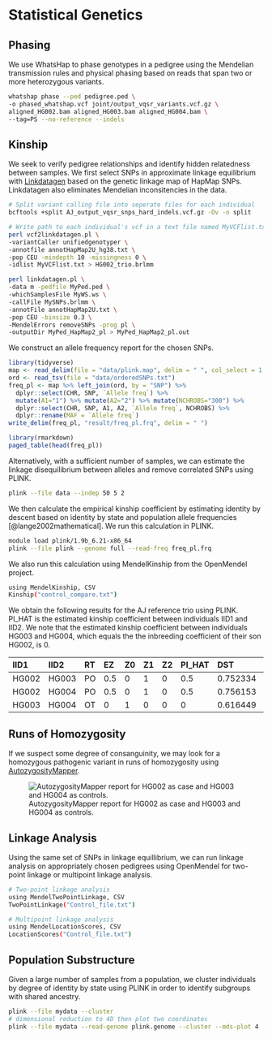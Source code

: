 # Statistical Genetics

## Phasing

We use WhatsHap to phase genotypes in a pedigree using the Mendelian transmission rules and physical phasing based on reads that span two or more heterozygous variants.

```bash
whatshap phase --ped pedigree.ped \
-o phased_whatshap.vcf joint/output_vqsr_variants.vcf.gz \
aligned_HG002.bam aligned_HG003.bam aligned_HG004.bam \
--tag=PS --no-reference --indels
```

## Kinship

We seek to verify pedigree relationships and identify hidden relatedness between samples. We first select SNPs in approximate linkage equilibrium with [Linkdatagen](https://bioinf.wehi.edu.au/software/linkdatagen/) based on the genetic linkage map of HapMap SNPs. Linkdatagen also eliminates Mendelian inconsitencies in the data.

```bash
# Split variant calling file into seperate files for each individual
bcftools +split AJ_output_vqsr_snps_hard_indels.vcf.gz -Ov -o split

# Write path to each individual's vcf in a text file named MyVCFlist.txt
perl vcf2linkdatagen.pl \
-variantCaller unifiedgenotyper \
-annotfile annotHapMap2U_hg38.txt \
-pop CEU -mindepth 10 -missingness 0 \
-idlist MyVCFlist.txt > HG002_trio.brlmm

perl linkdatagen.pl \
-data m -pedfile MyPed.ped \
-whichSamplesFile MyWS.ws \
-callFile MySNPs.brlmm \
-annotFile annotHapMap2U.txt \
-pop CEU -binsize 0.3 \
-MendelErrors removeSNPs -prog pl \
-outputDir MyPed_HapMap2_pl > MyPed_HapMap2_pl.out
```

We construct an allele frequency report for the chosen SNPs.

```r
library(tidyverse)
map <- read_delim(file = "data/plink.map", delim = " ", col_select = 1:4, col_names = c("CHR", "SNP", "cM", "bp"))
ord <- read_tsv(file = "data/orderedSNPs.txt")
freq_pl <- map %>% left_join(ord, by = "SNP") %>% 
  dplyr::select(CHR, SNP, `Allele freq`) %>% 
  mutate(A1="1") %>% mutate(A2="2") %>% mutate(NCHROBS="300") %>% 
  dplyr::select(CHR, SNP, A1, A2, `Allele freq`, NCHROBS) %>% 
  dplyr::rename(MAF = `Allele freq`)
write_delim(freq_pl, "result/freq_pl.frq", delim = " ")
```

```r
library(rmarkdown)
paged_table(head(freq_pl))
```

Alternatively, with a sufficient number of samples, we can estimate the linkage disequilibrium between alleles and remove correlated SNPs using PLINK.

```bash
plink --file data --indep 50 5 2
```

We then calculate the empirical kinship coefficient by estimating identity by descent based on identity by state and population allele frequencies [@lange2002mathematical]. We run this calculation in PLINK.

```bash
module load plink/1.9b_6.21-x86_64
plink --file plink --genome full --read-freq freq_pl.frq
```

We also run this calculation using MendelKinship from the OpenMendel project.

```bash
using MendelKinship, CSV
Kinship("control_compare.txt")
```

We obtain the following results for the AJ reference trio using PLINK. PI_HAT is the estimated kinship coefficient between individuals IID1 and IID2. We note that the estimated kinship coefficient between individuals HG003 and HG004, which equals the the inbreeding coefficient of their son HG002, is 0.

| IID1 | IID2 | RT | EZ | Z0 | Z1 | Z2 | PI_HAT | DST | IBS0 | IBS1 | IBS2 |
| :--- | :--- | :--- | :--- | :--- | :--- | :--- | :--- | :--- | :--- | :--- | :--- | :--- |
| HG002 | HG003 | PO | 0.5 | 0 | 1 | 0 | 0.5 | 0.752334 | 0 | 2918 | 2973 |
| HG002 | HG004 | PO | 0.5 | 0 | 1 | 0 | 0.5 | 0.756153 | 0 | 2873 | 3018 |
| HG003 | HG004 | OT | 0 | 1 | 0 | 0 | 0 | 0.616449 | 638 | 3243 | 2010 |

## Runs of Homozygosity

If we suspect some degree of consanguinity, we may look for a homozygous pathogenic variant in runs of homozygosity using [AutozygosityMapper](https://teufelsberg.charite.de/AutozygosityMapper/).

![AutozygosityMapper report for HG002 as case and HG003 and HG004 as controls.](images/autozygositymapper.png)

## Linkage Analysis

Using the same set of SNPs in linkage equillibrium, we can run linkage analysis on appropriately chosen pedigrees using OpenMendel for two-point linkage or multipoint linkage analysis.

```bash
# Two-point linkage analysis
using MendelTwoPointLinkage, CSV
TwoPointLinkage("Control_file.txt")

# Multipoint linkage analysis
using MendelLocationScores, CSV
LocationScores("Control_file.txt")
```

## Population Substructure

Given a large number of samples from a population, we cluster individuals by degree of identity by state using PLINK in order to identify subgroups with shared ancestry.

```bash
plink --file mydata --cluster
# dimensional reduction to 4D then plot two coordinates
plink --file mydata --read-genome plink.genome --cluster --mds-plot 4
```
